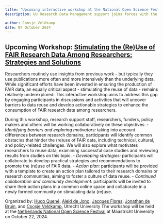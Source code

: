 ```yaml
---
title: "Upcoming interactive workshop at the National Open Science Festival: Stimulating Data (Re)Use"
description: UU Research Data Management support joins forces with the FAIR Data & Software Track of the UU Open Science Program, and the Utrecht Open Science Office to host a 2-hour interactive session on data re(use).

author: Coosje Veldkamp
date: 07 October 2024
---
```


## Upcoming Workshop: [Stimulating the (Re)Use of FAIR Research Data Among Researchers: Strategies and Solutions](https://opensciencefestival.nl/en/programme/stimulating-the-reuse-of-fair-research-data-among-researchers-strategies-and-solutions-double-workshop)

Researchers routinely use insights from previous work – but typically they use publications more often and more intensively than the underlying data. While significant efforts have been invested in ensuring the production of FAIR data, an equally critical aspect - stimulating the reuse of data - remains relatively underexplored. This interactive workshop aims to address this gap by engaging participants in discussions and activities that will uncover barriers to data reuse and develop actionable strategies to enhance the consumption of FAIR research data among researchers.

During this workshop, research support staff, researchers, funders, policy makers and others will be working collaboratively on these objectives:
- *Identifying barriers and exploring motivators:* taking into account differences between research domains, participants will identify common obstacles that hinder the (re)use of FAIR data, including technical, cultural, and policy-related challenges. We will also explore what motivates researchers to reuse data, examining successful case studies and reviewing results from studies on this topic.
- *Developing strategies:* participants will collaborate to develop practical strategies and recommendations to promote the (re)use of FAIR data.
- *Action plan:* participants will be provided with a template to create an action plan tailored to their research domains or research communities, aiming to foster a culture of data reuse.
- *Continued collaboration and community development:* participants will be invited to share their action plans in a common online space and collaborate in a newly formed community on stimulating data (re)use.

Organized by: [Hugo Quené](https://www.uu.nl/medewerkers/HQuene), [Aleid de Jong](https://www.uu.nl/medewerkers/AYdeJong), [Jacques Flores](https://www.uu.nl/staff/JPFlores), [Jonathan de Bruin](https://www.uu.nl/medewerkers/JdeBruin1), and [Coosje Veldkamp](https://www.uu.nl/medewerkers/CLSVeldkamp), Utrecht University The workshop will be held at the [Netherlands National Open Science Festival](https://opensciencefestival.nl/) at Maastricht University on October 22, 2024.
